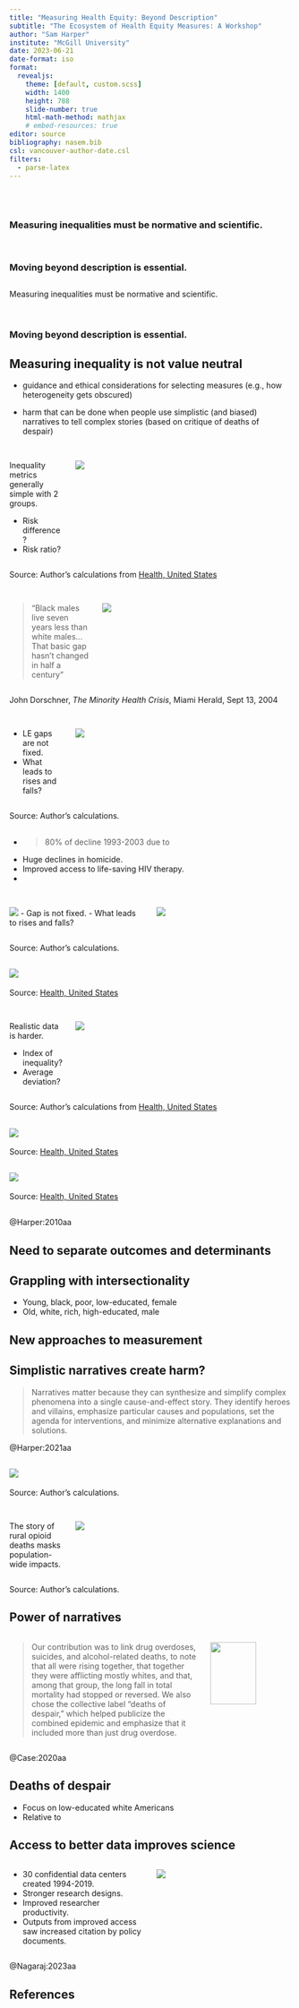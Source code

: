 ```yaml
---
title: "Measuring Health Equity: Beyond Description"
subtitle: "The Ecosystem of Health Equity Measures: A Workshop"
author: "Sam Harper"
institute: "McGill University"
date: 2023-06-21
date-format: iso
format: 
  revealjs:
    theme: [default, custom.scss]
    width: 1400
    height: 788
    slide-number: true
    html-math-method: mathjax
    # embed-resources: true
editor: source
bibliography: nasem.bib
csl: vancouver-author-date.csl
filters:
  - parse-latex
---
```


## {.center background-image="images/ecosystem.png" background-opacity=0.25}

<br>

### [Measuring inequalities must be normative and scientific.]{.blue}

<br>

### [Moving beyond description is essential.]{.blue}

## 


[Measuring inequalities must be normative and scientific.]{.h2center}

<br>

### [Moving beyond description is essential.]{.blue}

##  Measuring inequality is not value neutral

- guidance and ethical considerations for selecting measures (e.g., how heterogeneity gets obscured)

- harm that can be done when people use simplistic (and biased) narratives to tell complex stories (based on critique of deaths of despair)



## 

::: columns
::: {.column width="20%"}
Inequality metrics generally simple with 2 groups.

- Risk difference?
- Risk ratio?
:::

::: {.column width="80%"}
![](images/hi-trends-bw.png)
:::

:::

::: aside
Source: Author's calculations from [Health, United States](https://www.cdc.gov/nchs/data/hus/2020-2021/HINone.pdf)
:::

## 

::: columns
::: {.column width="30%"}
> “Black males live seven years less than white males...That basic gap hasn't changed in half a century"
:::

::: {.column width="70%"}
![](images/le-trends-bw.png)
:::

:::

::: aside
John Dorschner, *The Minority Health Crisis*, Miami Herald, Sept 13, 2004
:::


## 

::: columns
::: {.column width="20%"}
- LE gaps are not fixed.
- What leads to rises and falls?
:::

::: {.column width="80%"}
![](images/le-trends-bw-gap.png)
:::

:::

::: aside
Source: Author's calculations.
:::

## 
- >80% of decline 1993-2003 due to 
- Huge declines in homicide.
- Improved access to life-saving HIV therapy.
- 

##

::: columns
::: {.column width="50%"}
![](images/leonhardt-nyt-2020.png)
- Gap is not fixed.
- What leads to rises and falls?
:::

::: {.column width="50%"}
![](images/hochschild-nyt-2020.png)
:::

:::

::: aside
Source: Author's calculations.
:::




## ![](images/le-trends-bw-gap.png)

::: aside
Source: [Health, United States](https://www.cdc.gov/nchs/data/hus/2020-2021/HINone.pdf)
:::

##
::: columns
::: {.column width="20%"}
Realistic data is harder.

- Index of inequality?
- Average deviation?

:::

::: {.column width="80%"}
![](images/hi-trends-all.png)
:::

:::

::: aside
Source: Author's calculations from [Health, United States](https://www.cdc.gov/nchs/data/hus/2020-2021/HINone.pdf)
:::

## ![](images/hi-trends-all.png)

::: aside
Source: [Health, United States](https://www.cdc.gov/nchs/data/hus/2020-2021/HINone.pdf)
:::

## ![](images/hi-trends-all.png)

::: aside
Source: [Health, United States](https://www.cdc.gov/nchs/data/hus/2020-2021/HINone.pdf)
:::

##


::: aside
@Harper:2010aa
:::

## Need to separate outcomes and determinants

## Grappling with intersectionality
- Young, black, poor, low-educated, female
- Old, white, rich, high-educated, male

## New approaches to measurement

## Simplistic narratives create harm?

> Narratives matter because they can synthesize and simplify complex phenomena into a single cause-and-effect story. They identify heroes and villains, emphasize particular causes and populations, set the agenda for interventions, and minimize alternative explanations and solutions.

::: aside
@Harper:2021aa
:::

## ![](images/rural-upoison-trends.png)


::: aside
Source: Author's calculations.
:::

## 

::: columns
::: {.column width="20%"}
The story of rural opioid deaths masks population-wide impacts.
:::

::: {.column width="80%"}
![](images/rural-upoison-trends.png)
:::

:::

::: aside
Source: Author's calculations.
:::

## Power of narratives
::: columns
::: {.column width="70%"}
> Our contribution was to link drug overdoses, suicides, and alcohol-related deaths, to note that [all were rising together]{.red}, that together they were [afflicting mostly whites]{.red}, and that, among that group, the long fall in total mortality had stopped or reversed. We also chose the collective label “deaths of despair,” which helped publicize the combined epidemic and emphasize that it included more than just drug overdose.
:::

::: {.column width="30%"}
![](images/case-deaton-cover.png){width="75%"}
:::

:::

::: aside
@Case:2020aa
:::

## Deaths of despair
- Focus on low-educated white Americans
- Relative to 

## Access to better data improves science

::: columns
::: {.column width="50%"}
- 30 confidential data centers created 1994-2019.
- Stronger research designs.
- Improved researcher productivity.
- Outputs from improved access saw increased citation by policy documents.
:::

::: {.column width="50%"}
![](images/nagaraj-nber-2023.png)
:::

:::

::: aside
@Nagaraj:2023aa
:::

## References
